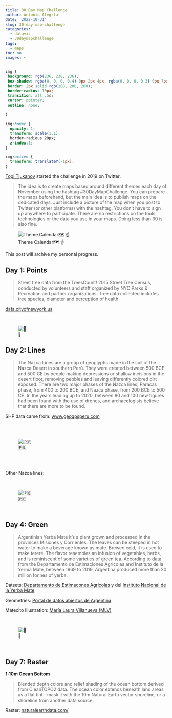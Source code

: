 ```yaml
---
title: 30 Day Map Challenge
author: Antonio Alegría
date: '2022-10-31'
slug: 30-day-map-challenge
categories:
  - dataviz
  - 30daymapchallenge
tags:
  - maps
toc: no
images: ~
---
```


```css

img {
 background: rgb(236, 236, 236);
 box-shadow: rgba(0, 0, 0, 0.4) 0px 2px 4px, rgba(0, 0, 0, 0.3) 0px 7px 13px -3px, rgba(0, 0, 0, 0.2) 0px -3px 0px inset;
 border: 2px solid rgb(200, 200, 200);
 border-radius: 10px;
 transition: all .5s;
 cursor: pointer;
 outline: none;
 
}

img:hover {
  opacity: 1;
  transform: scale(1.1);
  border-radious 20px;
  z-index:1;
}

img:active {
  transform: translateY(-1px);
}

```

[Topi Tjukanov](https://twitter.com/tjukanov) started the challenge in 2019 on Twitter.   

>The idea is to create maps based around different themes each day of November using the hashtag #30DayMapChallenge. You can prepare the maps beforehand, but the main idea is to publish maps on the dedicated days. Just include a picture of the map when you post to Twitter (or other platforms) with the hashtag. You don't have to sign up anywhere to participate. There are no restrictions on the tools, technologies or the data you use in your maps. Doing less than 30 is also fine.

![Theme Calendar🗺 ☝️](/./30daysmap2022/30daysmapchallenge.jpeg)

This post will archive my personal progress. 


## Day 1: Points

>Street tree data from the TreesCount! 2015 Street Tree Census, conducted by volunteers and staff organized by NYC Parks & Recreation and partner organizations. Tree data collected includes tree species, diameter and perception of health.

[data.cityofnewyork.us](https://data.cityofnewyork.us/Environment/2015-Street-Tree-Census-Blockface-Data/ju3b-rwpy)

<br>

![🌳](/./30daysmap2022/day1-points.png)



## Day 2: Lines

>The Nazca Lines are a group of geoglyphs made in the soil of the Nazca Desert in southern Perú. They were created between 500 BCE and 500 CE  by people making depressions or shallow incisions in the desert floor, removing pebbles and leaving differently colored dirt exposed. There are two major phases of the Nazca lines, Paracas phase, from 400 to 200 BCE, and Nazca phase, from 200 BCE to 500 CE. In the years leading up to 2020, between 80 and 100 new figures had been found with the use of drones, and archaeologists believe that there are more to be found.

SHP data came from: [www.geogpsperu.com](https://www.geogpsperu.com/2018/07/mapa-de-las-lineas-de-nazca-ministerio.html)

<br>
<br>

![🇵🇪](/./30daysmap2022/day2-lines.png)

<br>
<br>

Other Nazca lines:

<br>

![🇵🇪](/./30daysmap2022/day2-lines-other.png)

<br>


## Day 4: Green

>Argentinian Yerba Mate it's a plant grown and processed in the provinces Misiones y Corrientes. The leaves can be steeped in hot water to make a beverage known as mate. Brewed cold, it is used to make tereré. The flavor resembles an infusion of vegetables, herbs, and is reminiscent of some varieties of green tea. According to data from the Departamento de Estimaciones Agricolas and Instituto de la Yerma Mate, between 1969 to 2019, Argentina produced more than 20 million tonnes of yerba.

Datsets: [Departamento de Estimacones Agricolas](https://datos.gob.ar/dataset/agroindustria-agricultura---estimaciones-agricolas/archivo/agroindustria_95d066e6-8a0f-4a80-b59d-6f28f88eacd5) y del [Instituto Nacional de la Yerba Mate](https://inym.org.ar/publicaciones.html)

Geometries: [Portal de datos abiertos de Argentina](https://datos.gob.ar/dataset/jgm-servicio-normalizacion-datos-geograficos/archivo/jgm_8.26)

Matecito Illustration: [María Laura Villanueva (MLV)](https://mlvvirtual.com/)

<br> 

![🧉](/./30daysmap2022/day4-green.png)

<br> 

## Day 7: Raster

**1:10m Ocean Bottom**

>Blended depth colors and relief shading of the ocean bottom derived from CleanTOPO2 data. The ocean color extends beneath land areas as a flat tint—mask it with the 10m Natural Earth vector shoreline, or a shoreline from another data source.

Raster: [naturalearthdata.com/](https://www.naturalearthdata.com/downloads/)

